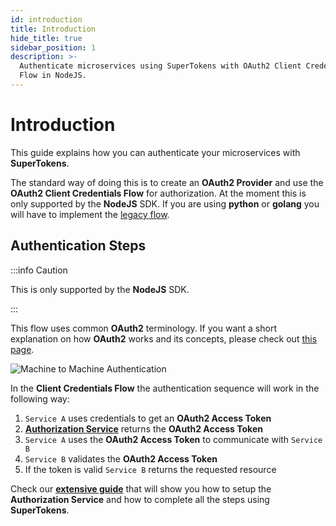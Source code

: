 ```yaml
---
id: introduction
title: Introduction
hide_title: true
sidebar_position: 1
description: >-
  Authenticate microservices using SuperTokens with OAuth2 Client Credentials
  Flow in NodeJS.
---
```


# Introduction

This guide explains how you can authenticate your microservices with **SuperTokens**.

The standard way of doing this is to create an **OAuth2 Provider** and use the **OAuth2 Client Credentials Flow** for authorization.
At the moment this is only supported by the **NodeJS** SDK. 
If you are using **python** or **golang** you will have to implement the [legacy flow](/docs/authentication/m2m/legacy-flow/implementation-guide).

## Authentication Steps 

:::info Caution

This is only supported by the **NodeJS** SDK.

:::

This flow uses common **OAuth2** terminology. If you want a short explanation on how **OAuth2** works and its concepts, please check out [this page](/docs/authentication/unified-login/introduction#oauth2-basics).

<img src="/img/oauth/machine-to-machine.png" alt="Machine to Machine Authentication"/>

In the **Client Credentials Flow** the authentication sequence will work in the following way:

1. `Service A` uses credentials to get an **OAuth2 Access Token**
2. [**Authorization Service**](/docs/authentication/unified-login/introduction#authorization-server) returns the **OAuth2 Access Token**
3. `Service A` uses the **OAuth2 Access Token** to communicate with `Service B`
4. `Service B` validates the **OAuth2 Access Token**
5. If the token is valid `Service B` returns the requested resource

Check our [**extensive guide**](/docs/authentication/m2m/client-credentials) that will show you how to setup the **Authorization Service** and how to complete all the steps using **SuperTokens**.
